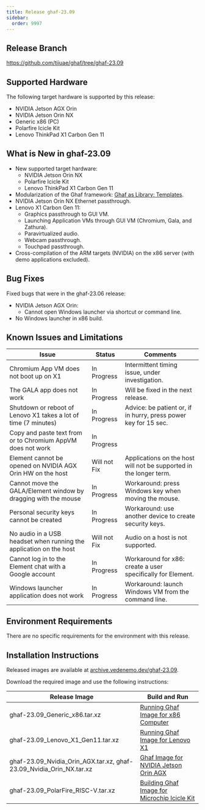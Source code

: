 ```yaml
---
title: Release ghaf-23.09
sidebar:
  order: 9997
---
```


## Release Branch

https://github.com/tiiuae/ghaf/tree/ghaf-23.09

## Supported Hardware

The following target hardware is supported by this release:

- NVIDIA Jetson AGX Orin
- NVIDIA Jetson Orin NX
- Generic x86 (PC)
- Polarfire Icicle Kit
- Lenovo ThinkPad X1 Carbon Gen 11

## What is New in ghaf-23.09

- New supported target hardware:
  - NVIDIA Jetson Orin NX
  - Polarfire Icicle Kit
  - Lenovo ThinkPad X1 Carbon Gen 11
- Modularization of the Ghaf framework: [Ghaf as Library: Templates](/ghaf/dev/library).
- NVIDIA Jetson Orin NX Ethernet passthrough.
- Lenovo X1 Carbon Gen 11:
  - Graphics passthrough to GUI VM.
  - Launching Application VMs through GUI VM (Chromium, Gala, and Zathura).
  - Paravirtualized audio.
  - Webcam passthrough.
  - Touchpad passthrough.
- Cross-compilation of the ARM targets (NVIDIA) on the x86 server (with demo applications excluded).

## Bug Fixes

Fixed bugs that were in the ghaf-23.06 release:

- NVIDIA Jetson AGX Orin:
  - Cannot open Windows launcher via shortcut or command line.
- No Windows launcher in x86 build.

## Known Issues and Limitations

| Issue                                                              | Status       | Comments                                                           |
| ------------------------------------------------------------------ | ------------ | ------------------------------------------------------------------ |
| Chromium App VM does not boot up on X1                             | In Progress  | Intermittent timing issue, under investigation.                    |
| The GALA app does not work                                         | In Progress  | Will be fixed in the next release.                                 |
| Shutdown or reboot of Lenovo X1 takes a lot of time (7 minutes)    | In Progress  | Advice: be patient or, if in hurry, press power key for 15 sec.    |
| Copy and paste text from or to Chromium AppVM does not work        | In Progress  |                                                                    |
| Element cannot be opened on NVIDIA AGX Orin HW on the host         | Will not Fix | Applications on the host will not be supported in the longer term. |
| Cannot move the GALA/Element window by dragging with the mouse     | In Progress  | Workaround: press Windows key when moving the mouse.               |
| Personal security keys cannot be created                           | In Progress  | Workaround: use another device to create security keys.            |
| No audio in a USB headset when running the application on the host | Will not Fix | Audio on a host is not supported.                                  |
| Cannot log in to the Element chat with a Google account            | In Progress  | Workaround for x86: create a user specifically for Element.        |
| Windows launcher application does not work                         | In Progress  | Workaround: launch Windows VM from the command line.               |

## Environment Requirements

There are no specific requirements for the environment with this release.

## Installation Instructions

Released images are available at [archive.vedenemo.dev/ghaf-23.09](https://archive.vedenemo.dev/ghaf-23.09/).

Download the required image and use the following instructions:

| Release Image                                                       | Build and Run                                                                                                            |
| ------------------------------------------------------------------- | ------------------------------------------------------------------------------------------------------------------------ |
| ghaf-23.09_Generic_x86.tar.xz                                       | [Running Ghaf Image for x86 Computer](/ghaf/dev/ref/build_and_run#running-ghaf-image-for-x86-computer)                   |
| ghaf-23.09_Lenovo_X1_Gen11.tar.xz                                   | [Running Ghaf Image for Lenovo X1](/ghaf/dev/ref/build_and_run#running-ghaf-image-for-lenovo-x1)                         |
| ghaf-23.09_Nvidia_Orin_AGX.tar.xz, ghaf-23.09_Nvidia_Orin_NX.tar.xz | [Ghaf Image for NVIDIA Jetson Orin AGX](/ghaf/dev/ref/build_and_run#ghaf-image-for-nvidia-jetson-orin-agx)               |
| ghaf-23.09_PolarFire_RISC-V.tar.xz                                  | [Building Ghaf Image for Microchip Icicle Kit](/ghaf/dev/ref/build_and_run#building-ghaf-image-for-microchip-icicle-kit) |
